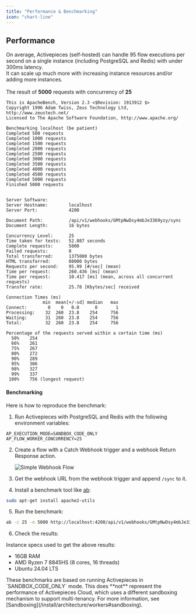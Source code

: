 ```yaml
---
title: "Performance & Benchmarking"
icon: "chart-line"
---
```


## Performance

On average, Activepieces (self-hosted) can handle 95 flow executions per second on a single instance (including PostgreSQL and Redis) with under 300ms latency.\
It can scale up much more with increasing instance resources and/or adding more instances.\
\
The result of **5000** requests with concurrency of **25**

```
This is ApacheBench, Version 2.3 <$Revision: 1913912 $>
Copyright 1996 Adam Twiss, Zeus Technology Ltd, http://www.zeustech.net/
Licensed to The Apache Software Foundation, http://www.apache.org/

Benchmarking localhost (be patient)
Completed 500 requests
Completed 1000 requests
Completed 1500 requests
Completed 2000 requests
Completed 2500 requests
Completed 3000 requests
Completed 3500 requests
Completed 4000 requests
Completed 4500 requests
Completed 5000 requests
Finished 5000 requests


Server Software:        
Server Hostname:        localhost
Server Port:            4200

Document Path:          /api/v1/webhooks/GMtpNwDsy4mbJe3369yzy/sync
Document Length:        16 bytes

Concurrency Level:      25
Time taken for tests:   52.087 seconds
Complete requests:      5000
Failed requests:        0
Total transferred:      1375000 bytes
HTML transferred:       80000 bytes
Requests per second:    95.99 [#/sec] (mean)
Time per request:       260.436 [ms] (mean)
Time per request:       10.417 [ms] (mean, across all concurrent requests)
Transfer rate:          25.78 [Kbytes/sec] received

Connection Times (ms)
              min  mean[+/-sd] median   max
Connect:        0    0   0.0      0       1
Processing:    32  260  23.8    254     756
Waiting:       31  260  23.8    254     756
Total:         32  260  23.8    254     756

Percentage of the requests served within a certain time (ms)
  50%    254
  66%    261
  75%    267
  80%    272
  90%    289
  95%    306
  98%    327
  99%    337
 100%    756 (longest request)
```

#### Benchmarking

Here is how to reproduce the benchmark:

1. Run Activepieces with PostgreSQL and Redis with the following environment variables:

```env
AP_EXECUTION_MODE=SANDBOX_CODE_ONLY
AP_FLOW_WORKER_CONCURRENCY=25
```

2. Create a flow with a Catch Webhook trigger and a webhook Return Response action.
   

   ![Simple Webhook Flow](/resources/screenshots/simple-webhook-flow.png)
3. Get the webhook URL from the webhook trigger and append `/sync` to it.
4. Install a benchmark tool like [ab](https://httpd.apache.org/docs/2.4/programs/ab.html):

```bash
sudo apt-get install apache2-utils
```

5. Run the benchmark:

```bash
ab -c 25 -n 5000 http://localhost:4200/api/v1/webhooks/GMtpNwDsy4mbJe3369yzy/sync
```

6. Check the results:

Instance specs used to get the above results:

- 16GB RAM
- AMD Ryzen 7 8845HS (8 cores, 16 threads)
- Ubuntu 24.04 LTS

<Tip>
  These benchmarks are based on running Activepieces in `SANDBOX_CODE_ONLY` mode. This does **not** represent the performance of Activepieces Cloud, which uses a different sandboxing mechanism to support multi-tenancy. For more information, see [Sandboxing](/install/architecture/workers#sandboxing).
</Tip>
